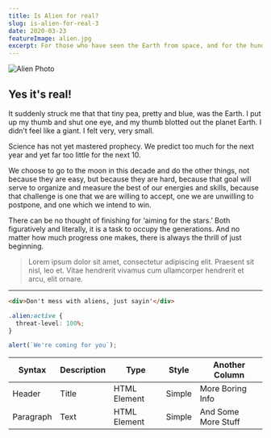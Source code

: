 ```yaml
---
title: Is Alien for real?
slug: is-alien-for-real-3
date: 2020-03-23
featureImage: alien.jpg
excerpt: For those who have seen the Earth from space, and for the hundreds and perhaps thousands more who will, the experience most certainly changes your perspective. The things that we share in our world are far more valuable than those which divide us.
---
```


![Alien Photo](alien.jpg)

## Yes it's real!


It suddenly struck me that that tiny pea, pretty and blue, was the Earth. I put up my thumb and shut one eye, and my thumb blotted out the planet Earth. I didn’t feel like a giant. I felt very, very small.

Science has not yet mastered prophecy. We predict too much for the next year and yet far too little for the next 10.

We choose to go to the moon in this decade and do the other things, not because they are easy, but because they are hard, because that goal will serve to organize and measure the best of our energies and skills, because that challenge is one that we are willing to accept, one we are unwilling to postpone, and one which we intend to win.

There can be no thought of finishing for ‘aiming for the stars.’ Both figuratively and literally, it is a task to occupy the generations. And no matter how much progress one makes, there is always the thrill of just beginning.

> Lorem ipsum dolor sit amet, consectetur adipiscing elit. Praesent sit nisl, leo et. Vitae hendrerit vivamus cum ullamcorper hendrerit et arcu, elit ornare.


---


```html
<div>Don't mess with aliens, just sayin'</div>
```

```css
.alien:active {
  threat-level: 100%;
}
```

```js
alert(`We're coming for you`);
```

| Syntax    | Description | Type         | Style  | Another Column      |
| --------- | ----------- | ------------ | ------ | ------------------- |
| Header    | Title       | HTML Element | Simple | More Boring Info    |
| Paragraph | Text        | HTML Element | Simple | And Some More Stuff |
